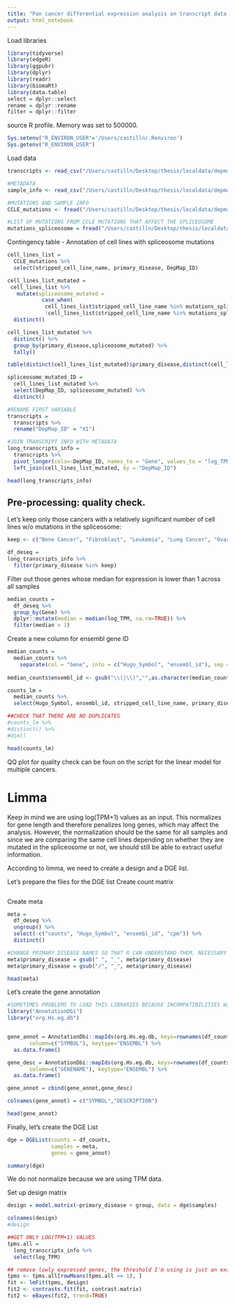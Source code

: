```yaml
---
title: "Pan cancer differential expression analysis on transcript data using limma-trend"
output: html_notebook
---
```


Load libraries
```r
library(tidyverse)
library(edgeR)
library(ggpubr)
library(dplyr)
library(readr)
library(biomaRt)
library(data.table)
select = dplyr::select
rename = dplyr::rename
filter = dplyr::filter
```

source R profile. Memory was set to 500000.
```r
Sys.setenv("R_ENVIRON_USER"='/Users/castilln/.Renviron')
Sys.getenv("R_ENVIRON_USER")

```

Load data
```r
transcripts <- read_csv("/Users/castilln/Desktop/thesis/localdata/depmap/CCLE_RNAseq_transcripts.csv")

#METADATA
sample_info <- read_csv("/Users/castilln/Desktop/thesis/localdata/depmap/sample_info.csv") #metadata

#MUTATIONS AND SAMPLE INFO
CCLE_mutations <- fread("/Users/castilln/Desktop/thesis/localdata/depmap/CCLE_info", header = TRUE) 

#LIST OF MUTATIONS FROM CCLE MUTATIONS THAT AFFECT THE SPLICEOSOME
mutations_spliceosome = fread("/Users/castilln/Desktop/thesis/localdata/depmap/mutations_spliceosome.csv")
```

Contingency table - Annotation of cell lines with spliceosome mutations
```r
cell_lines_list = 
  CCLE_mutations %>% 
  select(stripped_cell_line_name, primary_disease, DepMap_ID) 

cell_lines_list_mutated = 
 cell_lines_list %>% 
   mutate(spliceosome_mutated = 
           case_when(
            cell_lines_list$stripped_cell_line_name %in% mutations_spliceosome$stripped_cell_line_name ~ "YES", #if the mutation is in a gene from the spliceosome: 1 
            !cell_lines_list$stripped_cell_line_name %in% mutations_spliceosome$stripped_cell_line_name ~ "NO")) %>% 
  distinct()

cell_lines_list_mutated %>% 
  distinct() %>%
  group_by(primary_disease,spliceosome_mutated) %>%
  tally()

table(distinct(cell_lines_list_mutated)$primary_disease,distinct(cell_lines_list_mutated)$spliceosome_mutated)

spliceosome_mutated_ID = 
  cell_lines_list_mutated %>% 
  select(DepMap_ID, spliceosome_mutated) %>% 
  distinct() 
```


```r
#RENAME FIRST VARIABLE 
transcripts = 
  transcripts %>% 
  rename("DepMap_ID" = "X1")

#JOIN TRANSCRIPT INFO WITH METADATA
long_transcripts_info = 
  transcripts %>% 
  pivot_longer(cols=-DepMap_ID, names_to = "Gene", values_to = "log_TPM") %>% 
  left_join(cell_lines_list_mutated, by = "DepMap_ID")

head(long_transcripts_info)
```


## Pre-processing: quality check. 
Let's keep only those cancers with a relatively significant number of cell lines w/o mutations in the spliceosome:
```r
keep <- c("Bone Cancer", "Fibroblast", "Leukemia", "Lung Cancer", "Ovarian Cancer", "Pancreatic Cancer", "Sarcoma", "Skin Cancer")

df_deseq = 
long_transcripts_info %>% 
  filter(primary_disease %in% keep)
```

Filter out those genes whose median for expression is lower than 1 across all samples
```r
median_counts =
  df_deseq %>% 
  group_by(Gene) %>% 
  dplyr::mutate(median = median(log_TPM, na.rm=TRUE)) %>% 
  filter(median > 1)
```

Create a new column for ensembl gene ID 
```r
median_counts = 
  median_counts %>%
    separate(col = "Gene", into = c("Hugo_Symbol", "ensembl_id"), sep = "\\s") 
   
median_counts$ensembl_id <- gsub("\\(|\\)","",as.character(median_counts$ensembl_id))

counts_lm = 
  median_counts %>% 
  select(Hugo_Symbol, ensembl_id, stripped_cell_line_name, primary_disease, spliceosome_mutated, log_TPM)

##CHECK THAT THERE ARE NO DUPLICATES
#counts_lm %>% 
#distinct() %>% 
#dim()
```

```r
head(counts_lm)
```

QQ plot for quality check can be foun on the script for the linear model for multiple cancers. 

# Limma 
Keep in mind we are using log(TPM+1) values as an input. This normalizes for gene length  and therefore penalizes long genes, which may affect the analysis. However, the normalization should be the same for all samples and  since we are comparing the same cell lines depending on whether they are mutated in the spliceosome or not, we should still be able to extract useful information. 

According to limma, we need to create a design and a DGE list.

Let's prepare the files for the DGE list
Create count matrix
```r

```

Create meta 
```r
meta = 
  df_deseq %>% 
  ungroup() %>% 
  select(-c("counts", "Hugo_Symbol", "ensembl_id", "cpm")) %>% 
  distinct()

#CHANGE PRIMARY DISEASE NAMES SO THAT R CAN UNDERSTAND THEM, NECESSARY FOR DOWNSTREAM ANALYSIS
meta$primary_disease = gsub(" ", "_", meta$primary_disease)
meta$primary_disease = gsub("/", "_", meta$primary_disease)

head(meta)
```

Let's create the gene annotation 
```r
#SOMETIMES PROBLEMS TO LOAD THIS LIBRARIES BECAUSE INCOMPATIBILITIES W/ COMPLEX HEATMAP: START NEW R SESSION
library("AnnotationDbi")
library("org.Hs.eg.db")


gene_annot = AnnotationDbi::mapIds(org.Hs.eg.db, keys=rownames(df_counts),
       column=c("SYMBOL"), keytype="ENSEMBL") %>% 
  as.data.frame()

gene_desc = AnnotationDbi::mapIds(org.Hs.eg.db, keys=rownames(df_counts),
       column=c("GENENAME"), keytype="ENSEMBL") %>% 
  as.data.frame()

gene_annot = cbind(gene_annot,gene_desc)

colnames(gene_annot) = c("SYMBOL","DESCRIPTION")

head(gene_annot)
```

Finally, let's create the DGE List 
```r
dge = DGEList(counts = df_counts,
              samples = meta,
              genes = gene_annot)

summary(dge)
```

We do not normalize because we are using TPM data. 

Set up design matrix
```r
design = model.matrix(~primary_disease + group, data = dge$samples)

colnames(design)
#design
```


```r
##GET ONLY LOG(TPM+1) VALUES
tpms.all = 
  long_transcripts_info %>% 
  select(log_TPM)

## remove lowly expressed genes, the threshold I'm using is just an example
tpms <- tpms.all[rowMeans(tpms.all >= 1), ]
fit <- lmFit(tpms, design)
fit2 <- contrasts.fit(fit, contrast.matrix)
fit2 <- eBayes(fit2, trend=TRUE)
```


